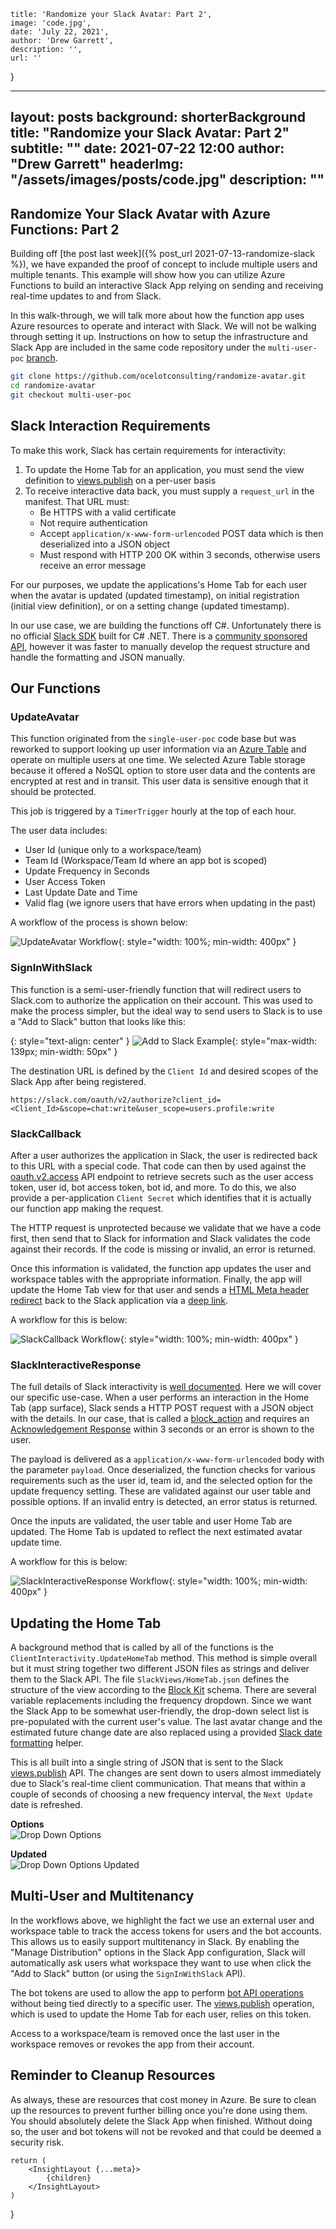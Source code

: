 
    title: 'Randomize your Slack Avatar: Part 2',
    image: 'code.jpg',
    date: 'July 22, 2021',
    author: 'Drew Garrett',
    description: '',
    url: ''
}

---
layout:      posts
background:  shorterBackground
title:       "Randomize your Slack Avatar: Part 2"
subtitle:    ""
date:        2021-07-22 12:00
author:      "Drew Garrett"
headerImg:   "/assets/images/posts/code.jpg"
description: ""
---

## Randomize Your Slack Avatar with Azure Functions: Part 2

Building off [the post last week]({% post_url 2021-07-13-randomize-slack %}), we have expanded the proof of concept to include multiple users and multiple tenants. This example will show how you can utilize Azure Functions to build an interactive Slack App relying on sending and receiving real-time updates to and from Slack.

In this walk-through, we will talk more about how the function app uses Azure resources to operate and interact with Slack. We will not be walking through setting it up. Instructions on how to setup the infrastructure and Slack App are included in the same code repository under the `multi-user-poc` [branch](https://github.com/ocelotconsulting/randomize-avatar/tree/multi-user-poc).

```bash
git clone https://github.com/ocelotconsulting/randomize-avatar.git
cd randomize-avatar
git checkout multi-user-poc
```

## Slack Interaction Requirements

To make this work, Slack has certain requirements for interactivity:

1. To update the Home Tab for an application, you must send the view definition to [views.publish](https://api.slack.com/methods/views.publish) on a per-user basis
2. To receive interactive data back, you must supply a `request_url` in the manifest. That URL must:
   * Be HTTPS with a valid certificate
   * Not require authentication
   * Accept `application/x-www-form-urlencoded` POST data which is then deserialized into a JSON object
   * Must respond with HTTP 200 OK within 3 seconds, otherwise users receive an error message

For our purposes, we update the applications's Home Tab for each user when the avatar is updated (updated timestamp), on initial registration (initial view definition), or on a setting change (updated timestamp).

In our use case, we are building the functions off C#. Unfortunately there is no official [Slack SDK](https://api.slack.com/start/building) built for C# .NET. There is a [community sponsored API](https://github.com/Inumedia/SlackAPI), however it was faster to manually develop the request structure and handle the formatting and JSON manually.

## Our Functions

### UpdateAvatar

This function originated from the `single-user-poc` code base but was reworked to support looking up user information via an [Azure Table](https://docs.microsoft.com/en-us/azure/storage/tables/table-storage-overview) and operate on multiple users at one time. We selected Azure Table storage because it offered a NoSQL option to store user data and the contents are encrypted at rest and in transit. This user data is sensitive enough that it should be protected.

This job is triggered by a `TimerTrigger` hourly at the top of each hour.

The user data includes:

* User Id (unique only to a workspace/team)
* Team Id (Workspace/Team Id where an app bot is scoped)
* Update Frequency in Seconds
* User Access Token
* Last Update Date and Time
* Valid flag (we ignore users that have errors when updating in the past)

A workflow of the process is shown below:

![UpdateAvatar Workflow](/assets/images/posts/2021-07-22-randomize-slack-2/UpdateAvatar.drawio.svg){: style="width: 100%; min-width: 400px" }

### SignInWithSlack

This function is a semi-user-friendly function that will redirect users to Slack.com to authorize the application on their account. This was used to make the process simpler, but the ideal way to send users to Slack is to use a "Add to Slack" button that looks like this:

{: style="text-align: center" }
![Add to Slack Example](https://platform.slack-edge.com/img/add_to_slack.png){: style="max-width: 139px; min-width: 50px" }

The destination URL is defined by the `Client Id` and desired scopes of the Slack App after being registered.

`https://slack.com/oauth/v2/authorize?client_id=<Client_Id>&scope=chat:write&user_scope=users.profile:write`

### SlackCallback

After a user authorizes the application in Slack, the user is redirected back to this URL with a special code. That code can then by used against the [oauth.v2.access](https://api.slack.com/methods/oauth.v2.access) API endpoint to retrieve secrets such as the user access token, user id, bot access token, bot id, and more. To do this, we also provide a per-application `Client Secret` which identifies that it is actually our function app making the request.

The HTTP request is unprotected because we validate that we have a code first, then send that to Slack for information and Slack validates the code against their records. If the code is missing or invalid, an error is returned.

Once this information is validated, the function app updates the user and workspace tables with the appropriate information. Finally, the app will update the Home Tab view for that user and sends a [HTML Meta header redirect](https://developer.mozilla.org/en-US/docs/Web/HTML/Element/meta) back to the Slack application via a [deep link](https://api.slack.com/reference/deep-linking).

A workflow for this is below:

![SlackCallback Workflow](/assets/images/posts/2021-07-22-randomize-slack-2/SlackCallback.drawio.svg){: style="width: 100%; min-width: 400px" }

### SlackInteractiveResponse

The full details of Slack interactivity is [well documented](https://api.slack.com/interactivity/handling). Here we will cover our specific use-case. When a user performs an interaction in the Home Tab (app surface), Slack sends a HTTP POST request with a JSON object with the details. In our case, that is called a [block_action](https://api.slack.com/reference/interaction-payloads/block-actions) and requires an [Acknowledgement Response](https://api.slack.com/interactivity/handling#acknowledgment_response) within 3 seconds or an error is shown to the user.

The payload is delivered as a `application/x-www-form-urlencoded` body with the parameter `payload`. Once deserialized, the function checks for various requirements such as the user id, team id, and the selected option for the update frequency setting. These are validated against our user table and possible options. If an invalid entry is detected, an error status is returned.

Once the inputs are validated, the user table and user Home Tab are updated. The Home Tab is updated to reflect the next estimated avatar update time.

A workflow for this is below:

![SlackInteractiveResponse Workflow](/assets/images/posts/2021-07-22-randomize-slack-2/SlackInteractiveResponse.drawio.svg){: style="width: 100%; min-width: 400px" }

## Updating the Home Tab

A background method that is called by all of the functions is the `ClientInteractivity.UpdateHomeTab` method. This method is simple overall but it must string together two different JSON files as strings and deliver them to the Slack API. The file `SlackViews/HomeTab.json` defines the structure of the view according to the [Block Kit](https://api.slack.com/block-kit/building) schema. There are several variable replacements including the frequency dropdown. Since we want the Slack App to be somewhat user-friendly, the drop-down select list is pre-populated with the current user's value. The last avatar change and the estimated future change date are also replaced using a provided [Slack date formatting](https://api.slack.com/reference/surfaces/formatting#date-formatting) helper.

This is all built into a single string of JSON that is sent to the Slack [views.publish](https://api.slack.com/methods/views.publish) API. The changes are sent down to users almost immediately due to Slack's real-time client communication. That means that within a couple of seconds of choosing a new frequency interval, the `Next Update` date is refreshed.

**Options**  
![Drop Down Options](/assets/images/posts/2021-07-22-randomize-slack-2/drop-down-options.png)

**Updated**  
![Drop Down Options Updated](/assets/images/posts/2021-07-22-randomize-slack-2/drop-down-updated.png)

## Multi-User and Multitenancy

In the workflows above, we highlight the fact we use an external user and workspace table to track the access tokens for users and the bot accounts. This allows us to easily support multitenancy in Slack. By enabling the "Manage Distribution" options in the Slack App configuration, Slack will automatically ask users what workspace they want to use when click the "Add to Slack" button (or using the `SignInWithSlack` API).

The bot tokens are used to allow the app to perform [bot API operations](https://api.slack.com/methods) without being tied directly to a specific user. The [views.publish](https://api.slack.com/methods/views.publish) operation, which is used to update the Home Tab for each user, relies on this token.

Access to a workspace/team is removed once the last user in the workspace removes or revokes the app from their account.

## Reminder to Cleanup Resources

As always, these are resources that cost money in Azure. Be sure to clean up the resources to prevent further billing once you're done using them. You should absolutely delete the Slack App when finished. Without doing so, the user and bot tokens will not be revoked and that could be deemed a security risk.

    return (
        <InsightLayout {...meta}>
            {children}
        </InsightLayout>
    )
}
